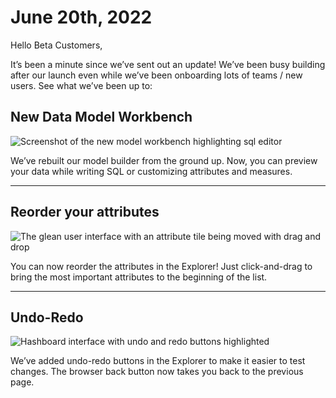 # June 20th, 2022

Hello Beta Customers,

It’s been a minute since we’ve sent out an update! We’ve been busy building after our launch even while we’ve been onboarding lots of teams / new users. See what we’ve been up to:

## New Data Model Workbench

<img
  src="/product_updates/220620_model_workbench.png"
  alt="Screenshot of the new model workbench highlighting sql editor"
/>

We’ve rebuilt our model builder from the ground up. Now, you can preview your data while writing SQL or customizing attributes and measures.

---

## Reorder your attributes

<img
  src="/product_updates/220620_reorder_attributes.png"
  alt="The glean user interface with an attribute tile being moved with drag and drop"
/>

You can now reorder the attributes in the Explorer! Just click-and-drag to bring the most important attributes to the beginning of the list.

---

## Undo-Redo

<img
  src="/product_updates/220622_undo_redo.png"
  alt="Hashboard interface with undo and redo buttons highlighted"
/>

We’ve added undo-redo buttons in the Explorer to make it easier to test changes. The browser back button now takes you back to the previous page.
